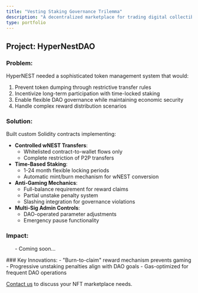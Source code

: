 ```yaml
---
title: "Vesting Staking Governance Trilemma"
description: "A decentralized marketplace for trading digital collectibles"
type: portfolio
---
```



## Project: HyperNestDAO

### Problem:
HyperNEST needed a sophisticated token management system that would:
1. Prevent token dumping through restrictive transfer rules
2. Incentivize long-term participation with time-locked staking
3. Enable flexible DAO governance while maintaining economic security
4. Handle complex reward distribution scenarios

### Solution:
Built custom Solidity contracts implementing:
- **Controlled wNEST Transfers**:
  - Whitelisted contract-to-wallet flows only
  - Complete restriction of P2P transfers
- **Time-Based Staking**:
  - 1-24 month flexible locking periods
  - Automatic mint/burn mechanism for wNEST conversion
- **Anti-Gaming Mechanics**:
  - Full-balance requirement for reward claims
  - Partial unstake penalty system
  - Slashing integration for governance violations
- **Multi-Sig Admin Controls**:
  - DAO-operated parameter adjustments
  - Emergency pause functionality

### Impact:
<ul className="impact-list">
- Coming soon...  
</ul>
### Key Innovations:
- "Burn-to-claim" reward mechanism prevents gaming
- Progressive unstaking penalties align with DAO goals
- Gas-optimized for frequent DAO operations


[Contact us](/contact) to discuss your NFT marketplace needs.

